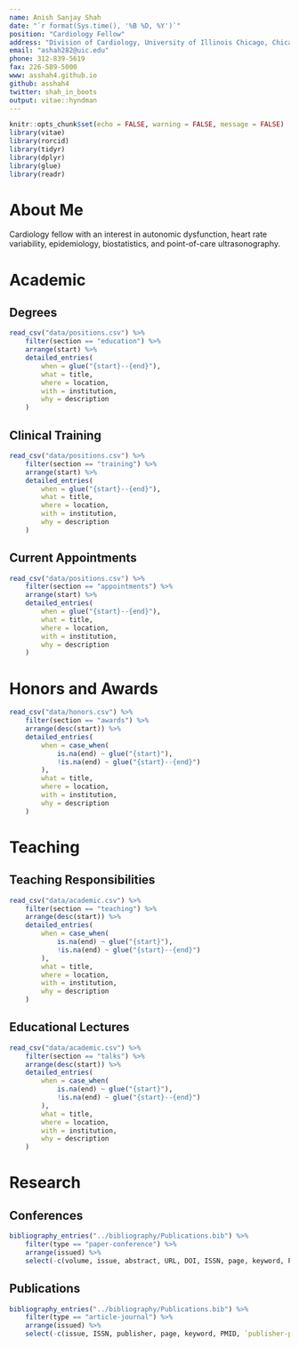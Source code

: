```yaml
---
name: Anish Sanjay Shah
date: "`r format(Sys.time(), '%B %D, %Y')`"
position: "Cardiology Fellow"
address: "Division of Cardiology, University of Illinois Chicago, Chicago, IL, 60607"
email: "ashah282@uic.edu"
phone: 312-839-5619
fax: 226-589-5000
www: asshah4.github.io
github: asshah4
twitter: shah_in_boots
output: vitae::hyndman
---
```


```r
knitr::opts_chunk$set(echo = FALSE, warning = FALSE, message = FALSE)
library(vitae)
library(rorcid)
library(tidyr)
library(dplyr)
library(glue)
library(readr)
```

# About Me

Cardiology fellow with an interest in autonomic dysfunction, heart rate variability, epidemiology, biostatistics, and point-of-care ultrasonography.

# Academic

## Degrees

```r
read_csv("data/positions.csv") %>%
	filter(section == "education") %>%
	arrange(start) %>%
	detailed_entries(
		when = glue("{start}--{end}"),
		what = title,
		where = location,
		with = institution,
		why = description
	) 
```

## Clinical Training

```r
read_csv("data/positions.csv") %>%
	filter(section == "training") %>%
	arrange(start) %>%
	detailed_entries(
		when = glue("{start}--{end}"),
		what = title,
		where = location,
		with = institution,
		why = description
	) 
```

## Current Appointments

```r
read_csv("data/positions.csv") %>%
	filter(section == "appointments") %>%
	arrange(start) %>%
	detailed_entries(
		when = glue("{start}--{end}"),
		what = title,
		where = location,
		with = institution,
		why = description
	) 
```

# Honors and Awards

```r
read_csv("data/honors.csv") %>%
	filter(section == "awards") %>%
	arrange(desc(start)) %>%
	detailed_entries(
		when = case_when(
			is.na(end) ~ glue("{start}"),
			!is.na(end) ~ glue("{start}--{end}")
		),
		what = title,
		where = location,
		with = institution,
		why = description
	) 
```

# Teaching

## Teaching Responsibilities

```r
read_csv("data/academic.csv") %>%
	filter(section == "teaching") %>%
	arrange(desc(start)) %>%
	detailed_entries(
		when = case_when(
			is.na(end) ~ glue("{start}"),
			!is.na(end) ~ glue("{start}--{end}")
		),
		what = title,
		where = location,
		with = institution,
		why = description
	) 
```

## Educational Lectures

```r
read_csv("data/academic.csv") %>%
	filter(section == "talks") %>%
	arrange(desc(start)) %>%
	detailed_entries(
		when = case_when(
			is.na(end) ~ glue("{start}"),
			!is.na(end) ~ glue("{start}--{end}")
		),
		what = title,
		where = location,
		with = institution,
		why = description
	) 
```

# Research

## Conferences

```r
bibliography_entries("../bibliography/Publications.bib") %>%
	filter(type == "paper-conference") %>%
	arrange(issued) %>%
	select(-c(volume, issue, abstract, URL, DOI, ISSN, page, keyword, PMID))
```

## Publications

```r
bibliography_entries("../bibliography/Publications.bib") %>%
	filter(type == "article-journal") %>%
	arrange(issued) %>%
	select(-c(issue, ISSN, publisher, page, keyword, PMID, `publisher-place`))
```

